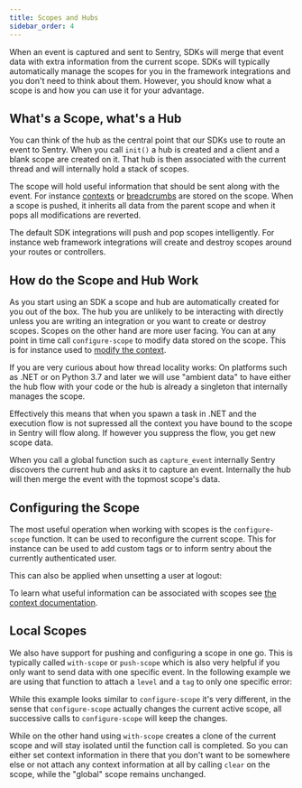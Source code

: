 ```yaml
---
title: Scopes and Hubs
sidebar_order: 4
---
```


When an event is captured and sent to Sentry, SDKs will merge that event data with extra
information from the current scope.  SDKs will typically automatically manage the scopes
for you in the framework integrations and you don't need to think about them.  However,
you should know what a scope is and how you can use it for your advantage.

## What's a Scope, what's a Hub

You can think of the hub as the central point that our SDKs use to route an
event to Sentry.  When you call `init()` a hub is created and a client and a
blank scope are created on it.  That hub is then associated with the current
thread and will internally hold a stack of scopes.

The scope will hold useful information that should be sent along with the
event.  For instance [contexts](/enriching-error-data/additional-data/) or
[breadcrumbs](/enriching-error-data/breadcrumbs/) are stored on
the scope.  When a scope is pushed, it inherits all data from the parent scope
and when it pops all modifications are reverted.

The default SDK integrations will push and pop scopes intelligently.  For
instance web framework integrations will create and destroy scopes around your
routes or controllers.

## How do the Scope and Hub Work

As you start using an SDK a scope and hub are automatically created for you out
of the box.  The hub you are unlikely to be interacting with directly unless you
are writing an integration or you want to create or destroy scopes.  Scopes on the
other hand are more user facing.  You can at any point in time call
`configure-scope` to modify data stored on the scope.  This is for instance
used to [modify the context](/enriching-error-data/additional-data/).

<Alert>
If you are very curious about how thread locality works: On platforms such as .NET
or on Python 3.7 and later we will use "ambient data" to have either the hub flow
with your code or the hub is already a singleton that internally manages the scope.

Effectively this means that when you spawn a task in .NET and the execution flow is
not supressed all the context you have bound to the scope in Sentry will flow along.
If however you suppress the flow, you get new scope data.
</Alert>

When you call a global function such as `capture_event` internally Sentry
discovers the current hub and asks it to capture an event.  Internally the hub will
then merge the event with the topmost scope's data.

## Configuring the Scope

The most useful operation when working with scopes is the `configure-scope` function.
It can be used to reconfigure the current scope.  This for instance can be used to
add custom tags or to inform sentry about the currently authenticated user.

<PlatformContent includePath="configure-scope" />

This can also be applied when unsetting a user at logout:

<PlatformContent includePath="unset-user" />

To learn what useful information can be associated with scopes see
[the context documentation](/enriching-error-data/additional-data/).

## Local Scopes

We also have support for pushing and configuring a scope in one go.  This is
typically called `with-scope` or `push-scope` which is also very helpful
if you only want to send data with one specific event.  In the following example we are using
that function to attach a `level` and a `tag` to only one specific error:

<PlatformContent includePath="with-scope" />

While this example looks similar to `configure-scope` it's very different, in the sense that
`configure-scope` actually changes the current active scope, all successive calls to `configure-scope`
will keep the changes.

While on the other hand using `with-scope` creates a clone of the current scope
and will stay isolated until the function call is completed.  So you can either
set context information in there that you don't want to be somewhere else or not
attach any context information at all by calling `clear` on the scope, while the
"global" scope remains unchanged.
